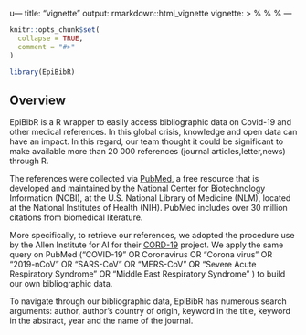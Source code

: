 u---
title: "vignette"
output: rmarkdown::html_vignette
vignette: >
  %\VignetteIndexEntry{vignette}
  %\VignetteEngine{knitr::rmarkdown}
  %\VignetteEncoding{UTF-8}
---

```r
knitr::opts_chunk$set(
  collapse = TRUE,
  comment = "#>"
)
```

```r
library(EpiBibR)
```

## Overview

EpiBibR is a R wrapper to easily access bibliographic data on Covid-19 and other medical references. In this global crisis, knowledge and open data can have an impact. In this regard, our team thought it could be significant to make available more than 20 000 references (journal articles,letter,news) through R.

The references were collected via [PubMed](https://www.ncbi.nlm.nih.gov/pubmed/), a free resource that is developed and maintained by the National Center for Biotechnology Information (NCBI), at the U.S. National Library of Medicine (NLM), located at the National Institutes of Health (NIH). PubMed includes over 30 million citations from biomedical literature.

More specifically, to retrieve our references, we adopted the procedure use by the Allen Institute for AI for their [CORD-19](https://pages.semanticscholar.org/coronavirus-research) project. We apply the same query on PubMed ("COVID-19" OR Coronavirus OR "Corona virus" OR "2019-nCoV" OR "SARS-CoV" OR "MERS-CoV" OR “Severe Acute Respiratory Syndrome” OR “Middle East Respiratory Syndrome” ) to build our own bibliographic data. 

To navigate through our bibliographic data, EpiBibR has numerous search arguments: author, author's country of origin, keyword in the title, keyword in the abstract, year and the name of the journal. 





